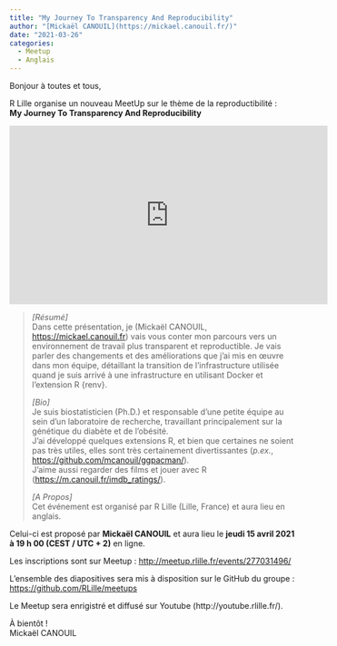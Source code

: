 ```yaml
---
title: "My Journey To Transparency And Reproducibility"
author: "[Mickaël CANOUIL](https://mickael.canouil.fr/)"
date: "2021-03-26"
categories:
  - Meetup
  - Anglais
---
```


Bonjour à toutes et tous,
 
R Lille  organise un nouveau MeetUp sur le thème de la reproductibilité&nbsp;:  
**My Journey To Transparency And Reproducibility**

<center>
<iframe width="560" height="315" src="https://www.youtube.com/embed/1CE8crjkwYY" title="YouTube video player" frameborder="0" allow="accelerometer; autoplay; clipboard-write; encrypted-media; gyroscope; picture-in-picture" allowfullscreen></iframe>
</center>
<!-- <center>
```r
#| include: false
utils::download.file(
  url = "https://raw.githubusercontent.com/RLille/meetups/main/meetups/2021-04-15/ads/2021-04-15.png",
  destfile = "2021-04-15.png"
)
```

![Affiche Événement](https://raw.githubusercontent.com/RLille/meetups/main/meetups/2021-04-15/ads/2021-04-15.png)

</center> -->

> _[Résumé]_  
> Dans cette présentation, je (Mickaël CANOUIL, <https://mickael.canouil.fr>) vais vous conter mon parcours vers un environnement de travail plus transparent et reproductible. Je vais parler des changements et des améliorations que j’ai mis en œuvre dans mon équipe, détaillant la transition de l’infrastructure utilisée quand je suis arrivé à une infrastructure en utilisant Docker et l'extension R {renv}.
> 
> _[Bio]_  
> Je suis biostatisticien (Ph.D.) et responsable d’une petite équipe au sein d’un laboratoire de recherche, travaillant principalement sur la génétique du diabète et de l’obésité.  
> J’ai développé quelques extensions R, et bien que certaines ne soient pas très utiles, elles sont très certainement divertissantes (_p.ex._, <https://github.com/mcanouil/ggpacman/>).  
> J’aime aussi regarder des films et jouer avec R (<https://m.canouil.fr/imdb_ratings/>).
> 
> _[A Propos]_  
> Cet événement est organisé par R Lille (Lille, France) et aura lieu en anglais.

Celui-ci est proposé par **Mickaël CANOUIL** et aura lieu le **jeudi 15 avril 2021 à 19 h 00 (CEST / UTC + 2)** en ligne.

Les inscriptions sont sur Meetup&nbsp;: <http://meetup.rlille.fr/events/277031496/>

L'ensemble des diapositives sera mis à disposition sur le GitHub du groupe&nbsp;: <https://github.com/RLille/meetups>

Le Meetup sera enrigistré et diffusé sur Youtube (http://youtube.rlille.fr/).

À bientôt&nbsp;!  
Mickaël CANOUIL
